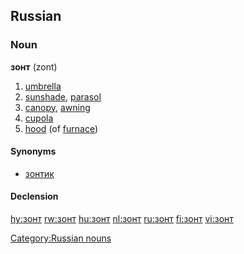 ==Russian==

===Noun===
'''зонт''' (zont) {{m}}

# [[umbrella]]
# [[sunshade]], [[parasol]]
# [[canopy]], [[awning]]
# [[cupola]]
# [[hood]] (of [[furnace]])

====Synonyms====
*[[зонтик]]

====Declension====
{{ru-noun1|зо́нт|зонты́|зонта́|зонто́в|зонту́|зонта́м|зо́нт|зонты́|зонто́м|зонта́ми|зонте́|зонта́х}}

[[Category:Russian nouns]]

[[hy:зонт]]
[[rw:зонт]]
[[hu:зонт]]
[[nl:зонт]]
[[ru:зонт]]
[[fi:зонт]]
[[vi:зонт]]